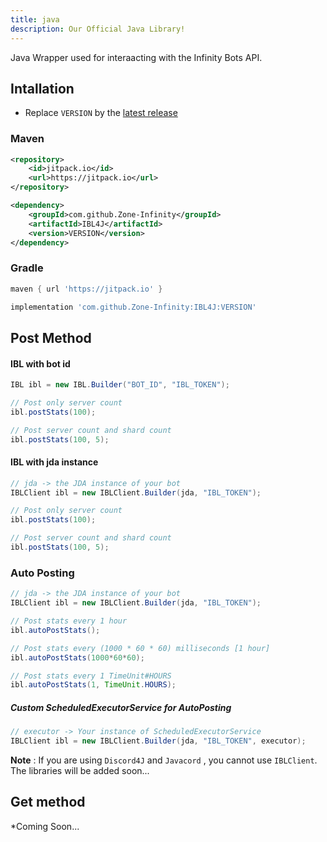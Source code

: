 ```yaml
---
title: java
description: Our Official Java Library!
---
```


Java Wrapper used for interaacting with the Infinity Bots API.

## Intallation
- Replace `VERSION` by the [latest release][releases]

### Maven

```xml
<repository>
    <id>jitpack.io</id>
    <url>https://jitpack.io</url>
</repository>
```

```xml
<dependency>
    <groupId>com.github.Zone-Infinity</groupId>
    <artifactId>IBL4J</artifactId>
    <version>VERSION</version>
</dependency>
```

### Gradle

```gradle
maven { url 'https://jitpack.io' }
```

```gradle
implementation 'com.github.Zone-Infinity:IBL4J:VERSION'
```

## Post Method
#### IBL with bot id

```java
IBL ibl = new IBL.Builder("BOT_ID", "IBL_TOKEN");

// Post only server count
ibl.postStats(100);

// Post server count and shard count
ibl.postStats(100, 5);
```

#### IBL with jda instance

```java
// jda -> the JDA instance of your bot
IBLClient ibl = new IBLClient.Builder(jda, "IBL_TOKEN");

// Post only server count
ibl.postStats(100);

// Post server count and shard count
ibl.postStats(100, 5);
```

### Auto Posting

```java
// jda -> the JDA instance of your bot
IBLClient ibl = new IBLClient.Builder(jda, "IBL_TOKEN");

// Post stats every 1 hour
ibl.autoPostStats();

// Post stats every (1000 * 60 * 60) milliseconds [1 hour]
ibl.autoPostStats(1000*60*60);

// Post stats every 1 TimeUnit#HOURS
ibl.autoPostStats(1, TimeUnit.HOURS);
```

##### Custom ScheduledExecutorService for AutoPosting

```java
// executor -> Your instance of ScheduledExecutorService
IBLClient ibl = new IBLClient.Builder(jda, "IBL_TOKEN", executor);
```

<Alert type="warning">

**Note** : If you are using `Discord4J` and `Javacord` , you cannot use `IBLClient`.<br />
The libraries will be added soon... 

</Alert>

## Get method
*Coming Soon...

[releases]:https://github.com/Zone-Infinity/IBL4J/releases/ 
